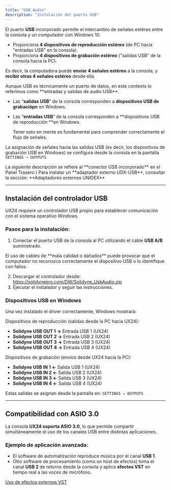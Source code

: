 ```yaml
---
title: "USB Audio"
description: "Instalación del puerto USB"
---
```


El puerto **USB** incorporado permite el intercambio de señales estéreo entre la consola y un computador con Windows 10.

- <Icon icon="arrow-right-to-line" iconType="solid" color="#008dff" size={22} /> Proporciona **4 dispositivos de reproducción estéreo** (de PC hacia "entradas USB" en la consola).
- <Icon icon="arrow-left-from-line" iconType="solid" color="#00860b" size={22} /> Proporciona **4 dispositivos de grabación estéreo** ("salidas USB" de la consola hacia la PC).

Es decir, la computadora puede **enviar 4 señales estéreo** a la consola, y **recibir otras 4 señales estéreo** desde ella.

<Info>
  Aunque USB es técnicamente un puerto de datos, en este contexto lo referimos como **entradas y salidas de audio USB**.

  - Las “**salidas USB**” de la consola corresponden a **dispositivos USB de grabaciópn** en Windows.
  - Las “**entradas USB**” de la consola corresponden a \*\*dispositivos USB de reproducción \*\*en Windows.

    Tener esto en mente es fundamental para comprender correctamente el flujo de señales.
</Info>

La asignación de señales hacia las salidas USB (es decir, los dispositivos de grabación USB en Windows) se configura desde la consola en la pantalla `SETTINGS → OUTPUTS`

<Warning>
  La siguiente descripción se refiere al **conector USB incorporado** en el Panel Trasero.\
  Para instalar un **adaptador externo UDX-USB**, consultar la sección: **Adaptadores externos UNIDEX**
</Warning>

---

## Instalación del controlador USB

UX24 requiere un controlador USB propio para establecer comunicación con el sistema operativo Windows.

### Pasos para la instalación:

1. Conectar el puerto USB de la consola al PC utilizando el cable **USB A/B** suministrado.

<Danger>
  El uso de cables de **mala calidad o dañados** puede provocar que el computador no reconozca correctamente el dispositivo USB o lo identifique con fallos.
</Danger>

2. Descargar el controlador desde:\
   https://solidynepro.com/DW/Solidyne_UsbAudio.zip
3. Ejecutar el instalador y seguir las instrucciones.

### Dispositivos USB en Windows

Una vez instalado el driver correctamente, Windows mostrará:

Dispositivos de reproducción (salidas desde la PC hacia UX24):

- **Solidyne USB OUT 1 →** Entrada USB 1 (UX24)
- **Solidyne USB OUT 2 →** Entrada USB 2 (UX24)
- **Solidyne USB OUT 3 →** Entrada USB 3 (UX24)
- **Solidyne USB OUT 4 →** Entrada USB 4 (UX24)

Dispositivos de grabación (envíos desde UX24 hacia la PC):

- **Solidyne USB IN 1 ←** Salida USB 1 (UX24)
- **Solidyne USB IN 2 ←** Salida USB 2 (UX24)
- **Solidyne USB IN 3 ←** Salida USB 3 (UX24)
- **Solidyne USB IN 4 ←** Salida USB 4 (UX24)

Estas salidas se asignan desde la pantalla en: `SETTINGS → OUTPUTS`

---

## Compatibilidad con ASIO 3.0

La consola **UX24 soporta ASIO 3.0**, lo que permite compartir simultáneamente el uso de los canales USB entre distintas aplicaciones.

### Ejemplo de aplicación avanzada:

- El software de automatización reproduce música por el canal **USB 1**.
- Otro software de procesamiento (como un host de efectos) toma el canal **USB 2** de retorno desde la consola y aplica **efectos VST** en tiempo real a las voces de micrófono.

<Icon icon="video" iconType="solid" color="#b30000" size={25} />  [Uso de efectos externos VST ](https://youtu.be/qKi0MMbBEuc?si=j2B0-sSk--1DxuZE)